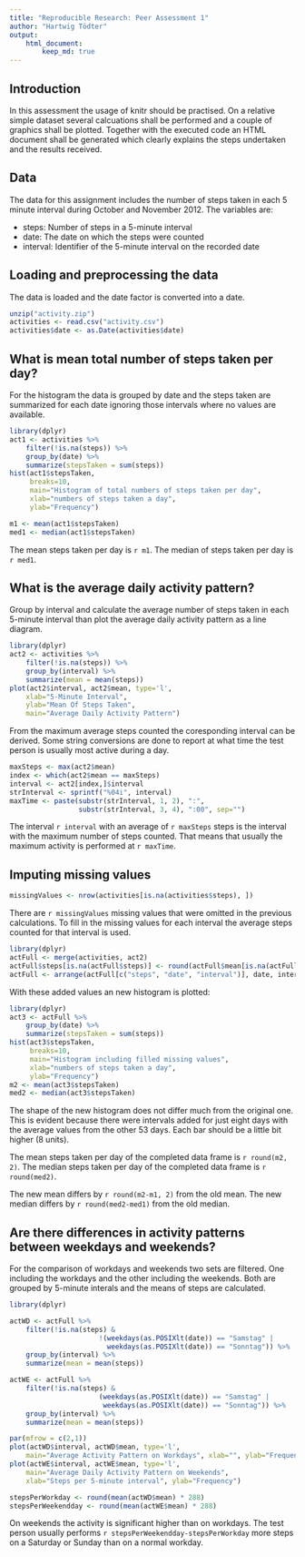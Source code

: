 ```yaml
---
title: "Reproducible Research: Peer Assessment 1"
author: "Hartwig Tödter"
output: 
    html_document:
        keep_md: true
---
```


## Introduction

In this assessment the usage of knitr should be practised. On a relative simple
dataset several calcuations shall be performed and a couple of graphics shall be
plotted. Together with the executed code an HTML document shall be generated 
which clearly explains the steps undertaken and the results received.

## Data

The data for this assignment includes the number of steps taken in each 5 minute
interval during October and November 2012. The variables are:

- steps: Number of steps in a 5-minute interval
- date: The date on which the steps were counted
- interval: Identifier of the 5-minute interval on the recorded date

## Loading and preprocessing the data

The data is loaded and the date factor is converted into a date.

```r
unzip("activity.zip")
activities <- read.csv("activity.csv")
activities$date <- as.Date(activities$date)
```

## What is mean total number of steps taken per day?

For the histogram the data is grouped by date and the steps taken are 
summarized for each date ignoring those intervals where no values are available.

```r
library(dplyr)
act1 <- activities %>% 
    filter(!is.na(steps)) %>%
    group_by(date) %>% 
    summarize(stepsTaken = sum(steps))
hist(act1$stepsTaken, 
     breaks=10,
     main="Histogram of total numbers of steps taken per day", 
     xlab="numbers of steps taken a day", 
     ylab="Frequency") 
```

```r
m1 <- mean(act1$stepsTaken)
med1 <- median(act1$stepsTaken)
```

The mean steps taken per day is `r m1`. 
The median of steps taken per day is `r med1`.

## What is the average daily activity pattern?

Group by interval and calculate the average number of steps taken in each 
5-minute interval than plot the average daily activity pattern as a line 
diagram.

```r
library(dplyr)
act2 <- activities %>%
    filter(!is.na(steps)) %>%
    group_by(interval) %>%
    summarize(mean = mean(steps))
plot(act2$interval, act2$mean, type='l', 
    xlab="5-Minute Interval",
    ylab="Mean Of Steps Taken",
    main="Average Daily Activity Pattern")
```

From the maximum average steps counted the coresponding interval can be derived.
Some string conversions are done to report at what time the test person is usually most active during a day.

```r
maxSteps <- max(act2$mean)
index <- which(act2$mean == maxSteps)
interval <- act2[index,]$interval
strInterval <- sprintf("%04i", interval)
maxTime <- paste(substr(strInterval, 1, 2), ":", 
                 substr(strInterval, 3, 4), ":00", sep="")
```

The interval `r interval` with an average of `r maxSteps` steps is the interval
with the maximum number of steps counted. That means that usually the maximum activity 
is performed at `r maxTime`.

## Imputing missing values

```r
missingValues <- nrow(activities[is.na(activities$steps), ])
```

There are `r missingValues` missing values that were omitted in the previous
calculations. To fill in the missing values for each interval the average steps
counted for that interval is used.

```r
library(dplyr)
actFull <- merge(activities, act2)
actFull$steps[is.na(actFull$steps)] <- round(actFull$mean[is.na(actFull$steps)])
actFull <- arrange(actFull[c("steps", "date", "interval")], date, interval)
```

With these added values an new histogram is plotted:

```r
library(dplyr)
act3 <- actFull %>% 
    group_by(date) %>% 
    summarize(stepsTaken = sum(steps))
hist(act3$stepsTaken, 
     breaks=10,
     main="Histogram including filled missing values", 
     xlab="numbers of steps taken a day", 
     ylab="Frequency") 
m2 <- mean(act3$stepsTaken)
med2 <- median(act3$stepsTaken)
```

The shape of the new histogram does not differ much from the original one. 
This is evident because there were intervals added for just eight days 
with the average values from the other 53 days. Each bar should be a little bit 
higher (8 units).

The mean steps taken per day of the completed data frame is `r round(m2, 2)`. 
The median steps taken per day of the completed data frame is `r round(med2)`.

The new mean differs by `r round(m2-m1, 2)` from the old mean. The new median differs by
`r round(med2-med1)` from the old median.

## Are there differences in activity patterns between weekdays and weekends?

For the comparison of workdays and weekends two sets are filtered. One including
the workdays and the other including the weekends. Both are grouped by 5-minute
interals and the means of steps are calculated.

```r
library(dplyr)

actWD <- actFull %>%
    filter(!is.na(steps) & 
                      !(weekdays(as.POSIXlt(date)) == "Samstag" | 
                        weekdays(as.POSIXlt(date)) == "Sonntag")) %>%
    group_by(interval) %>%
    summarize(mean = mean(steps))

actWE <- actFull %>%
    filter(!is.na(steps) & 
                      (weekdays(as.POSIXlt(date)) == "Samstag" | 
                       weekdays(as.POSIXlt(date)) == "Sonntag")) %>%
    group_by(interval) %>%
    summarize(mean = mean(steps))

par(mfrow = c(2,1))
plot(actWD$interval, actWD$mean, type='l', 
    main="Average Activity Pattern on Workdays", xlab="", ylab="Frequency")
plot(actWE$interval, actWE$mean, type='l', 
    main="Average Daily Activity Pattern on Weekends", 
    xlab="Steps per 5-minute interval", ylab="Frequency")

stepsPerWorkday <- round(mean(actWD$mean) * 288)
stepsPerWeekendday <- round(mean(actWE$mean) * 288)
```
On weekends the activity is significant higher than on workdays. The test person
usually performs `r stepsPerWeekendday-stepsPerWorkday` more steps on a Saturday
or Sunday than on a normal workday.
